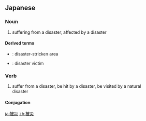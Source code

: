 ==Japanese==
{{ja-kanjitab|ひ|さい|yomi=o}}

===Noun===
{{ja-noun|ひさい}}

# suffering from a disaster, affected by a disaster

====Derived terms====
* {{ja-r|被災地|ひさいち}}: disaster-stricken area
* {{ja-r|被災者|ひさいしゃ}}: disaster victim

===Verb===
{{ja-verb-suru|ひさい}}

# suffer from a disaster, be hit by a disaster, be visited by a natural disaster
#: {{ja-usex|熊本地震で'''被災された'''皆様へ|^くまもと じしん で '''ひさい された''' みなさま へ|To everyone '''affected''' by the Kumamoto earthquake}}

====Conjugation====
{{ja-suru|ひさい}}

[[ja:被災]]
[[zh:被災]]
